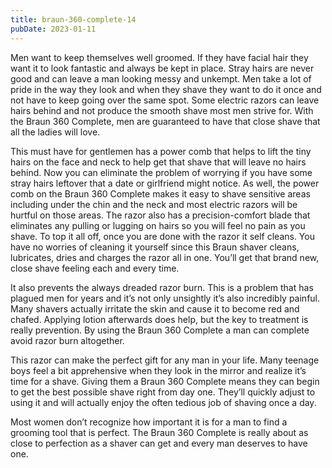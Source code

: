 ```yaml
---
title: braun-360-complete-14
pubDate: 2023-01-11
---
```


Men want to keep themselves well groomed. If they have facial hair they want it to look fantastic and always be kept in place. Stray hairs are never good and can leave a man looking messy and unkempt. Men take a lot of pride in the way they look and when they shave they want to do it once and not have to keep going over the same spot. Some electric razors can leave hairs behind and not produce the smooth shave most men strive for. With the Braun 360 Complete, men are guaranteed to have that close shave that all the ladies will love.

This must have for gentlemen has a power comb that helps to lift the tiny hairs on the face and neck to help get that shave that will leave no hairs behind. Now you can eliminate the problem of worrying if you have some stray hairs leftover that a date or girlfriend might notice. As well, the power comb on the Braun 360 Complete makes it easy to shave sensitive areas including under the chin and the neck and most electric razors will be hurtful on those areas. The razor also has a precision-comfort blade that eliminates any pulling or lugging on hairs so you will feel no pain as you shave. To top it all off, once you are done with the razor it self cleans. You have no worries of cleaning it yourself since this Braun shaver cleans, lubricates, dries and charges the razor all in one. You’ll get that brand new, close shave feeling each and every time. 

It also prevents the always dreaded razor burn. This is a problem that has plagued men for years and it’s not only unsightly it’s also incredibly painful. Many shavers actually irritate the skin and cause it to become red and chafed. Applying lotion afterwards does help, but the key to treatment is really prevention. By using the Braun 360 Complete a man can complete avoid razor burn altogether. 

This razor can make the perfect gift for any man in your life. Many teenage boys feel a bit apprehensive when they look in the mirror and realize it’s time for a shave. Giving them a Braun 360 Complete means they can begin to get the best possible shave right from day one. They’ll quickly adjust to using it and will actually enjoy the often tedious job of shaving once a day.

Most women don’t recognize how important it is for a man to find a grooming tool that is perfect. The Braun 360 Complete is really about as close to perfection as a shaver can get and every man deserves to have one.
